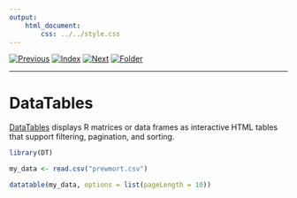 ```yaml
---
output:
    html_document:
        css: ../../style.css
---
```


[![Previous](../../img/previous.png)](../lesson7/lesson7_1.html)
[![Index](../../img/home.png)](../../index.html)
[![Next](../../img/next.png)](lesson8_2.html)
[![Folder](../../img/folder.png)](./)

---

# DataTables

[DataTables](http://rstudio.github.io/DT/) displays R matrices or data
frames as interactive HTML tables that support filtering, pagination,
and sorting.

```r
library(DT)

my_data <- read.csv("prewmort.csv")

datatable(my_data, options = list(pageLength = 10))
```

